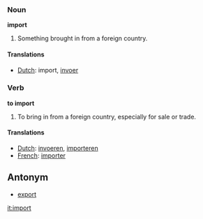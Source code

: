 === Noun ===
'''import'''

#Something brought in from a foreign country.

====Translations====
*[[Dutch]]: import, [[invoer]]

=== Verb ===
'''to import'''

#To bring in from a foreign country, especially for sale or trade.

====Translations====
*[[Dutch]]: [[invoeren]], [[importeren]]
*[[French]]: [[importer]]

== Antonym ==

*[[export]]

[[it:import]]